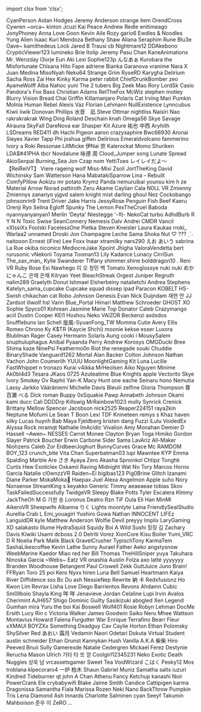 ﻿import clsx from 'clsx';


<!-- Reminder that not only HTML chars have to be escaped, MDX chars also need to be (such as a space followed by an underscore). -->
<Patronelt k="0" ias="1" sp="0" >CyanPerson</Patronelt> <Patronelt k="0" ias="0" sp="0" >Aidan Hodges</Patronelt> <Patronelt k="0" ias="1" sp="0" >Jeremy Anderson</Patronelt> <Patronelt k="0" ias="1" sp="0" >strange item</Patronelt> <Patronelt k="0" ias="0" sp="0" >OrendCross</Patronelt> 
<Patronelt k="0" ias="0" sp="0" >Cywren</Patronelt> <Patronelt k="0" ias="1" sp="0" >&#0126;orca&#0126;</Patronelt> <Patronelt k="0" ias="0" sp="0" >kinton</Patronelt> <Patronelt k="0" ias="0" sp="0" >Jcuzi</Patronelt> <Patronelt k="0" ias="0" sp="0" >Kai Peace</Patronelt> 
<Patronelt k="0" ias="1" sp="0" >Andrew Redle</Patronelt> <Patronelt k="0" ias="1" sp="0" >enitimeago</Patronelt> <Patronelt k="0" ias="1" sp="0" >JonyPhoney</Patronelt> <Patronelt k="0" ias="1" sp="0" >Anna Love</Patronelt> <Patronelt k="0" ias="1" sp="0" >Goon</Patronelt> 
<Patronelt k="0" ias="0" sp="0" >Kevin</Patronelt> <Patronelt k="0" ias="1" sp="0" >Aile Rozy</Patronelt> <Patronelt k="0" ias="0" sp="0" >gario6</Patronelt> <Patronelt k="0" ias="0" sp="0" >Ewdles &#0038; Noodles</Patronelt> <Patronelt k="0" ias="0" sp="0" >Yung Alien</Patronelt> 
<Patronelt k="0" ias="0" sp="0" >Isaac Kuri Mendoza</Patronelt> <Patronelt k="0" ias="0" sp="0" >Bethany Shaw</Patronelt> <Patronelt k="0" ias="0" sp="0" >Aliana</Patronelt> <Patronelt k="0" ias="0" sp="0" >Seraphim Rune</Patronelt> <Patronelt k="0" ias="1" sp="0" >Blu3e</Patronelt> 
<Patronelt k="0" ias="1" sp="0" >Oave&#0126;</Patronelt> <Patronelt k="0" ias="0" sp="0" >kamithedeus</Patronelt> <Patronelt k="0" ias="0" sp="0" >Lock</Patronelt> <Patronelt k="0" ias="0" sp="0" >Jared B Trausi</Patronelt> <Patronelt k="0" ias="0" sp="0" >cb</Patronelt> 
<Patronelt k="0" ias="0" sp="0" >Nightmare12</Patronelt> <Patronelt k="0" ias="0" sp="0" >DDAkebono</Patronelt> <Patronelt k="0" ias="1" sp="0" >CrypticViewer123</Patronelt> <Patronelt k="0" ias="0" sp="0" >lumineko</Patronelt> <Patronelt k="0" ias="0" sp="0" >Brie</Patronelt> 
<Patronelt k="0" ias="1" sp="0" >Itolip</Patronelt> <Patronelt k="0" ias="1" sp="0" >Jeremy</Patronelt> <Patronelt k="0" ias="1" sp="0" >Pasu Chan</Patronelt> <Patronelt k="0" ias="1" sp="0" >KaneAnimations</Patronelt> <Patronelt k="0" ias="1" sp="0" >Mr&#0046; Wenzday</Patronelt> 
<Patronelt k="0" ias="1" sp="0" >I3orje</Patronelt> <Patronelt k="0" ias="1" sp="0" >Eun</Patronelt> <Patronelt k="0" ias="0" sp="0" >Aki</Patronelt> <Patronelt k="0" ias="0" sp="0" >Lexi</Patronelt> <Patronelt k="0" ias="0" sp="0" >Sophie123p</Patronelt> 
<Patronelt k="0" ias="0" sp="0" >んなあぁ</Patronelt> <Patronelt k="0" ias="1" sp="0" >Kurobara the Misfortunate</Patronelt> <Patronelt k="0" ias="1" sp="0" >Chīsana Hito</Patronelt> <Patronelt k="0" ias="1" sp="0" >Fape</Patronelt> <Patronelt k="0" ias="0" sp="0" >adriene</Patronelt> 
<Patronelt k="0" ias="0" sp="0" >Bianka Garanova</Patronelt> <Patronelt k="0" ias="1" sp="0" >vranime</Patronelt> <Patronelt k="0" ias="0" sp="0" >Nara X</Patronelt> <Patronelt k="0" ias="0" sp="0" >Juan Medina</Patronelt> <Patronelt k="0" ias="1" sp="0" >MisoNyah</Patronelt> 
<Patronelt k="0" ias="1" sp="0" >Neku64</Patronelt> <Patronelt k="0" ias="1" sp="0" >Strange Grim</Patronelt> <Patronelt k="0" ias="1" sp="0" >RyseRD</Patronelt> <Patronelt k="0" ias="1" sp="0" >Karygha</Patronelt> <Patronelt k="0" ias="1" sp="0" >Delirium</Patronelt> 
<Patronelt k="0" ias="0" sp="0" >Sacha Ross</Patronelt> <Patronelt k="0" ias="0" sp="0" >Zai Hex</Patronelt> <Patronelt k="0" ias="0" sp="0" >Kinky Karma</Patronelt> <Patronelt k="0" ias="0" sp="0" >peter rabbit</Patronelt> <Patronelt k="0" ias="0" sp="0" >ChiefDrunkBomber</Patronelt> 
<Patronelt k="0" ias="0" sp="0" >zeo</Patronelt> <Patronelt k="0" ias="0" sp="0" >AyameWolff</Patronelt> <Patronelt k="0" ias="0" sp="0" >Aiba</Patronelt> <Patronelt k="0" ias="0" sp="0" >Nahoc</Patronelt> <Patronelt k="0" ias="0" sp="0" >yuni</Patronelt> 
<Patronelt k="0" ias="0" sp="0" >The 2 tubers</Patronelt> <Patronelt k="0" ias="0" sp="0" >Big Zeek</Patronelt> <Patronelt k="0" ias="1" sp="0" >Mao</Patronelt> <Patronelt k="0" ias="0" sp="0" >Rory</Patronelt> <Patronelt k="0" ias="1" sp="0" >LordSk</Patronelt> 
<Patronelt k="0" ias="0" sp="0" >Casio</Patronelt> <Patronelt k="0" ias="1" sp="0" >Pandora&#0039;s Fox</Patronelt> <Patronelt k="0" ias="0" sp="0" >Bass</Patronelt> <Patronelt k="0" ias="0" sp="0" >Christian Adams</Patronelt> <Patronelt k="0" ias="0" sp="0" >RetTheFox</Patronelt> 
<Patronelt k="0" ias="0" sp="0" >McWiz</Patronelt> <Patronelt k="0" ias="1" sp="0" >stephen motley</Patronelt> <Patronelt k="0" ias="0" sp="0" >Blurry Vision</Patronelt> <Patronelt k="0" ias="0" sp="0" >Bread Chai</Patronelt> <Patronelt k="0" ias="1" sp="0" >Griffin</Patronelt> 
<Patronelt k="0" ias="1" sp="0" >Killamanjaro</Patronelt> <Patronelt k="0" ias="0" sp="0" >Polaris</Patronelt> <Patronelt k="0" ias="1" sp="0" >Cat Irving</Patronelt> <Patronelt k="0" ias="0" sp="0" >Mari</Patronelt> <Patronelt k="0" ias="1" sp="0" >Pumkin</Patronelt> 
<Patronelt k="0" ias="1" sp="0" >Molnia</Patronelt> <Patronelt k="0" ias="0" sp="0" >Human Rebel</Patronelt> <Patronelt k="0" ias="1" sp="0" >Alexis Vaz</Patronelt> <Patronelt k="0" ias="1" sp="0" >Florian Lehmann</Patronelt> <Patronelt k="0" ias="1" sp="0" >NullExistence</Patronelt> 
<Patronelt k="0" ias="0" sp="0" >Lynncubus</Patronelt> <Patronelt k="0" ias="1" sp="0" >Kiwii iiwik</Patronelt> <Patronelt k="0" ias="1" sp="0" >Donovan Phillips</Patronelt> <Patronelt k="0" ias="1" sp="0" >水音　凪</Patronelt> <Patronelt k="0" ias="1" sp="0" >Steve Ottmar</Patronelt> 
<Patronelt k="0" ias="0" sp="0" >nightliss</Patronelt> <Patronelt k="0" ias="0" sp="0" >Naisiri Nao</Patronelt> <Patronelt k="0" ias="0" sp="0" >rakrakrakrak</Patronelt> <Patronelt k="0" ias="0" sp="0" >Wing Ding</Patronelt> <Patronelt k="0" ias="0" sp="0" >Roland Deschain</Patronelt> 
<Patronelt k="0" ias="1" sp="0" >knah</Patronelt> <Patronelt k="0" ias="0" sp="0" >Omega56</Patronelt> <Patronelt k="0" ias="0" sp="0" >Skye Savage</Patronelt> <Patronelt k="0" ias="0" sp="0" >Alrauna</Patronelt> <Patronelt k="0" ias="1" sp="0" >SkyFall</Patronelt> 
<Patronelt k="0" ias="0" sp="0" >DareNova</Patronelt> <Patronelt k="0" ias="1" sp="0" >ear</Patronelt> <Patronelt k="0" ias="1" sp="0" >Shasper</Patronelt> <Patronelt k="0" ias="1" sp="0" >Kit Azure</Patronelt> <Patronelt k="0" ias="1" sp="0" >祐也 中西</Patronelt> 
<Patronelt k="0" ias="1" sp="0" >Aryhith</Patronelt> <Patronelt k="0" ias="0" sp="0" >LSDreams</Patronelt> <Patronelt k="0" ias="0" sp="0" >RED411</Patronelt> <Patronelt k="0" ias="1" sp="0" >dh</Patronelt> <Patronelt k="0" ias="1" sp="0" >Hachi Pigeon</Patronelt> 
<Patronelt k="0" ias="0" sp="0" >aaron</Patronelt> <Patronelt k="0" ias="0" sp="0" >crazysaphire</Patronelt> <Patronelt k="0" ias="0" sp="0" >Bwc66930</Patronelt> <Patronelt k="0" ias="1" sp="0" >Aronai Sieyes</Patronelt> <Patronelt k="0" ias="1" sp="0" >Xavier Tapp</Patronelt> 
<Patronelt k="0" ias="1" sp="0" >Phi</Patronelt> <Patronelt k="0" ias="1" sp="0" >joshua giffen</Patronelt> <Patronelt k="0" ias="0" sp="0" >Delirious</Patronelt> <Patronelt k="0" ias="0" sp="0" >Emeraldvolcano</Patronelt> <Patronelt k="0" ias="1" sp="0" >fammerino</Patronelt> 
<Patronelt k="0" ias="0" sp="0" >Ivory</Patronelt> <Patronelt k="0" ias="0" sp="0" >a</Patronelt> <Patronelt k="0" ias="0" sp="0" >Roki</Patronelt> <Patronelt k="0" ias="1" sp="0" >Ressonae</Patronelt> <Patronelt k="0" ias="1" sp="0" >LillMicke</Patronelt> 
<Patronelt k="0" ias="0" sp="0" >伊Nai 奈</Patronelt> <Patronelt k="0" ias="0" sp="0" >Kalerockat</Patronelt> <Patronelt k="0" ias="0" sp="0" >Momo Shuriken</Patronelt> <Patronelt k="0" ias="0" sp="0" >LDA&#0036;&#0035;41PHA</Patronelt> <Patronelt k="0" ias="1" sp="0" >tbcr</Patronelt> 
<Patronelt k="0" ias="0" sp="0" >Novdalune</Patronelt> <Patronelt k="0" ias="1" sp="0" >咏德 周</Patronelt> <Patronelt k="0" ias="0" sp="0" >Cloud&#0095;Jumper</Patronelt> <Patronelt k="0" ias="1" sp="0" >song</Patronelt> <Patronelt k="0" ias="0" sp="0" >Lunate Spread</Patronelt> 
<Patronelt k="0" ias="1" sp="0" >AkioSenpai</Patronelt> <Patronelt k="0" ias="1" sp="0" >Burning&#0095;Sea</Patronelt> <Patronelt k="0" ias="1" sp="0" >Jon Czap</Patronelt> <Patronelt k="0" ias="0" sp="0" >nom</Patronelt> <Patronelt k="0" ias="0" sp="0" >YettiToes</Patronelt> 
<Patronelt k="0" ias="1" sp="0" >レイレイだよ～ 【ReiReiVT】</Patronelt> <Patronelt k="0" ias="1" sp="0" >Viere</Patronelt> <Patronelt k="0" ias="1" sp="0" >rageing wolf</Patronelt> <Patronelt k="0" ias="0" sp="0" >Miss&#0045;Mixi</Patronelt> <Patronelt k="0" ias="1" sp="0" >Zsoli</Patronelt> 
<Patronelt k="0" ias="1" sp="0" >JortTheKing</Patronelt> <Patronelt k="0" ias="1" sp="0" >David Wichinsky</Patronelt> <Patronelt k="0" ias="1" sp="0" >Sam Watterson</Patronelt> <Patronelt k="0" ias="0" sp="0" >Hana</Patronelt> <Patronelt k="0" ias="0" sp="0" >MabatakiSparrow</Patronelt> 
<Patronelt k="0" ias="0" sp="0" >Lina &#0045; Rebuilt</Patronelt> <Patronelt k="0" ias="0" sp="0" >ComfyPillow</Patronelt> <Patronelt k="0" ias="1" sp="0" >Aokizu</Patronelt> <Patronelt k="0" ias="0" sp="0" >mr potato</Patronelt> <Patronelt k="0" ias="0" sp="0" >Krymz Panda</Patronelt> 
<Patronelt k="0" ias="1" sp="0" >nemuruibai</Patronelt> <Patronelt k="0" ias="1" sp="0" >younsu kim</Patronelt> <Patronelt k="0" ias="1" sp="0" >h ze</Patronelt> <Patronelt k="0" ias="0" sp="0" >Material Arrow</Patronelt> <Patronelt k="0" ias="1" sp="0" >Norad</Patronelt> 
<Patronelt k="0" ias="0" sp="0" >pattiroth</Patronelt> <Patronelt k="0" ias="1" sp="0" >Zeru Akame</Patronelt> <Patronelt k="0" ias="1" sp="0" >Caylian Cala</Patronelt> <Patronelt k="0" ias="0" sp="0" >N0LL VR</Patronelt> <Patronelt k="0" ias="1" sp="0" >Zmienny Zmiennys</Patronelt> 
<Patronelt k="0" ias="0" sp="0" >zanariyo</Patronelt> <Patronelt k="0" ias="0" sp="0" >yjgvd</Patronelt> <Patronelt k="0" ias="0" sp="0" >salem knight</Patronelt> <Patronelt k="0" ias="1" sp="0" >mist</Patronelt> <Patronelt k="0" ias="0" sp="0" >darling ghoul</Patronelt> 
<Patronelt k="0" ias="0" sp="0" >Nez</Patronelt> <Patronelt k="0" ias="1" sp="0" >Cockobango</Patronelt> <Patronelt k="0" ias="1" sp="0" >johnsonrin9</Patronelt> <Patronelt k="0" ias="0" sp="0" >Trent Driver</Patronelt> <Patronelt k="0" ias="0" sp="0" >Jake Harris</Patronelt> 
<Patronelt k="0" ias="0" sp="0" >JessyRose</Patronelt> <Patronelt k="0" ias="0" sp="0" >Penguin Fish</Patronelt> <Patronelt k="0" ias="0" sp="0" >Beef Kaeru</Patronelt> <Patronelt k="0" ias="0" sp="0" >Orenji</Patronelt> <Patronelt k="0" ias="1" sp="0" >Ryo</Patronelt> 
<Patronelt k="0" ias="0" sp="0" >Selina Egloff</Patronelt> <Patronelt k="0" ias="1" sp="0" >Spunky</Patronelt> <Patronelt k="0" ias="0" sp="0" >The Lemon</Patronelt> <Patronelt k="0" ias="0" sp="0" >PexTheCruel</Patronelt> <Patronelt k="0" ias="0" sp="0" >Baboda</Patronelt> 
<Patronelt k="0" ias="0" sp="0" >nyannyanyanyan1</Patronelt> <Patronelt k="0" ias="0" sp="0" >Merlin &#0039;Deyta&#0039; Niestegge</Patronelt> <Patronelt k="0" ias="0" sp="0" >&#0039;&#0045;차&#0045;</Patronelt> <Patronelt k="0" ias="1" sp="0" >NekoCat</Patronelt> <Patronelt k="0" ias="0" sp="0" >turbo</Patronelt> 
<Patronelt k="0" ias="1" sp="0" >AdhdBurb</Patronelt> <Patronelt k="0" ias="0" sp="0" >R Y N N</Patronelt> <Patronelt k="0" ias="0" sp="0" >Toxic Swise</Patronelt> <Patronelt k="0" ias="0" sp="0" >SeanConnery</Patronelt> <Patronelt k="0" ias="0" sp="0" >Nemesis</Patronelt> 
<Patronelt k="0" ias="0" sp="0" >Dalv Andrei</Patronelt> <Patronelt k="0" ias="0" sp="0" >CMDR Vancil</Patronelt> <Patronelt k="0" ias="0" sp="0" >xXIssiXx</Patronelt> <Patronelt k="0" ias="1" sp="0" >Foolski</Patronelt> <Patronelt k="0" ias="0" sp="0" >FacelessOne</Patronelt> 
<Patronelt k="0" ias="1" sp="0" >Pietka</Patronelt> <Patronelt k="0" ias="1" sp="0" >Steven Kneisler</Patronelt> <Patronelt k="0" ias="0" sp="0" >Laura Kaukas</Patronelt> <Patronelt k="0" ias="1" sp="0" >rroki&#0095;</Patronelt> <Patronelt k="0" ias="0" sp="0" >Warlaa2</Patronelt> 
<Patronelt k="0" ias="1" sp="0" >unnamed</Patronelt> <Patronelt k="0" ias="0" sp="0" >Droski</Patronelt> <Patronelt k="0" ias="1" sp="0" >Jon Champagne</Patronelt> <Patronelt k="0" ias="1" sp="0" >Leche Sama</Patronelt> <Patronelt k="0" ias="0" sp="0" >Shoka Nut</Patronelt> 
<Patronelt k="0" ias="0" sp="0" >♡ &#0063;&#0063;&#0063; ˎˊ˗</Patronelt> <Patronelt k="0" ias="0" sp="0" >naitooon</Patronelt> <Patronelt k="0" ias="0" sp="0" >Ernest &#0040;iFire&#0041; Lee</Patronelt> <Patronelt k="0" ias="0" sp="0" >Foxx</Patronelt> <Patronelt k="0" ias="0" sp="0" >Inaar</Patronelt> 
<Patronelt k="0" ias="0" sp="0" >xtramilky</Patronelt> <Patronelt k="0" ias="0" sp="0" >nars290</Patronelt> <Patronelt k="0" ias="1" sp="0" >えお あいう</Patronelt> <Patronelt k="0" ias="0" sp="0" >sabrina La Rue</Patronelt> <Patronelt k="0" ias="0" sp="0" >okiba niconico</Patronelt> 
<Patronelt k="0" ias="0" sp="0" >MediocreJake</Patronelt> <Patronelt k="0" ias="1" sp="0" >Xpoint</Patronelt> <Patronelt k="0" ias="0" sp="0" >Jhigha</Patronelt> <Patronelt k="0" ias="0" sp="0" >ValoraVendetta</Patronelt> <Patronelt k="0" ias="0" sp="0" >bert</Patronelt> 
<Patronelt k="0" ias="0" sp="0" >rurusonic</Patronelt> <Patronelt k="0" ias="0" sp="0" >vNekorii</Patronelt> <Patronelt k="0" ias="0" sp="0" >Toyama</Patronelt> <Patronelt k="0" ias="0" sp="0" >Tooman13</Patronelt> <Patronelt k="0" ias="0" sp="0" >Lily</Patronelt> 
<Patronelt k="0" ias="0" sp="0" >Kadance Lunacy</Patronelt> <Patronelt k="0" ias="0" sp="0" >CirriSun</Patronelt> <Patronelt k="0" ias="1" sp="0" >The&#0095;sax&#0095;man&#0095;</Patronelt> <Patronelt k="0" ias="0" sp="0" >Kylie</Patronelt> <Patronelt k="0" ias="1" sp="0" >Swanderer</Patronelt> 
<Patronelt k="0" ias="0" sp="0" >Tiffany</Patronelt> <Patronelt k="0" ias="0" sp="0" >shimmer&#0046;shine</Patronelt> <Patronelt k="0" ias="1" sp="0" >bolddragon10 &#0046;</Patronelt> <Patronelt k="0" ias="0" sp="0" >Reni</Patronelt> <Patronelt k="0" ias="0" sp="0" >VR Ruby Rose</Patronelt> 
<Patronelt k="0" ias="0" sp="0" >Exi Nawhego</Patronelt> <Patronelt k="0" ias="0" sp="0" >이 오</Patronelt> <Patronelt k="0" ias="1" sp="0" >창민 백</Patronelt> <Patronelt k="0" ias="1" sp="0" >Tomato</Patronelt> <Patronelt k="0" ias="0" sp="0" >Xenoglossye</Patronelt> 
<Patronelt k="0" ias="0" sp="0" >nuki nuki</Patronelt> <Patronelt k="0" ias="0" sp="0" >めかにゃんこ</Patronelt> <Patronelt k="0" ias="1" sp="0" >은채 은채</Patronelt> <Patronelt k="0" ias="0" sp="0" >Kilryan</Patronelt> <Patronelt k="0" ias="0" sp="0" >Yeet</Patronelt> 
<Patronelt k="0" ias="0" sp="0" >BleachStreak</Patronelt> <Patronelt k="0" ias="0" sp="0" >Orgest</Patronelt> <Patronelt k="0" ias="0" sp="0" >Juniper Regruth</Patronelt> <Patronelt k="0" ias="1" sp="0" >nalim289</Patronelt> <Patronelt k="0" ias="1" sp="0" >Graelyth</Patronelt> 
<Patronelt k="0" ias="0" sp="0" >Donut</Patronelt> <Patronelt k="0" ias="1" sp="0" >Ishmael Elsherbeiny</Patronelt> <Patronelt k="0" ias="0" sp="0" >natalietchi</Patronelt> <Patronelt k="0" ias="0" sp="0" >Andrea Stephens</Patronelt> <Patronelt k="0" ias="0" sp="0" >Katelyn&#0095;sama&#0095;cupcake Cupcake squad</Patronelt> 
<Patronelt k="0" ias="0" sp="0" >dissep</Patronelt> <Patronelt k="0" ias="0" sp="0" >ipad</Patronelt> <Patronelt k="0" ias="0" sp="0" >Paracon</Patronelt> <Patronelt k="0" ias="1" sp="0" >KOBELT</Patronelt> <Patronelt k="0" ias="0" sp="0" >HS&#0045;Swish</Patronelt> 
<Patronelt k="0" ias="0" sp="0" >chikachan</Patronelt> <Patronelt k="0" ias="1" sp="0" >cat</Patronelt> <Patronelt k="0" ias="1" sp="0" >Robo Johnson</Patronelt> <Patronelt k="0" ias="0" sp="0" >Genesis Evan</Patronelt> <Patronelt k="0" ias="0" sp="0" >Nick Duijndam</Patronelt> 
<Patronelt k="0" ias="0" sp="0" >재현 안</Patronelt> <Patronelt k="0" ias="1" sp="0" >JJ</Patronelt> <Patronelt k="0" ias="0" sp="0" >Zardsot</Patronelt> <Patronelt k="0" ias="1" sp="0" >lilwolf</Patronelt> <Patronelt k="0" ias="0" sp="0" >hsl</Patronelt> 
<Patronelt k="0" ias="1" sp="0" >Varin</Patronelt> <Patronelt k="0" ias="0" sp="0" >Blue&#0095;Portal</Patronelt> <Patronelt k="0" ias="1" sp="0" >Himari</Patronelt> <Patronelt k="0" ias="1" sp="0" >Matthew Schroeder</Patronelt> <Patronelt k="0" ias="0" sp="0" >GHOST XO</Patronelt> 
<Patronelt k="0" ias="0" sp="0" >Sophie</Patronelt> <Patronelt k="0" ias="0" sp="0" >Spyco01</Patronelt> <Patronelt k="0" ias="1" sp="0" >Kohrean</Patronelt> <Patronelt k="0" ias="0" sp="0" >Jasmine Marie</Patronelt> <Patronelt k="0" ias="0" sp="0" >Top Donator</Patronelt> 
<Patronelt k="0" ias="1" sp="0" >Caleb</Patronelt> <Patronelt k="0" ias="1" sp="0" >Crazymango</Patronelt> <Patronelt k="0" ias="0" sp="0" >aciil</Patronelt> <Patronelt k="0" ias="1" sp="0" >Dustin Cooper</Patronelt> <Patronelt k="0" ias="1" sp="0" >KEI1</Patronelt> 
<Patronelt k="0" ias="0" sp="0" >Hoshou Neko</Patronelt> <Patronelt k="0" ias="1" sp="0" >VAIZOR</Patronelt> <Patronelt k="0" ias="0" sp="0" >Beckenzi</Patronelt> <Patronelt k="0" ias="0" sp="0" >axdxdos</Patronelt> <Patronelt k="0" ias="0" sp="0" >Snufflebuns</Patronelt> 
<Patronelt k="0" ias="1" sp="0" >Ian Schell</Patronelt> <Patronelt k="0" ias="0" sp="0" >旋風&#0045;SyuanFong&#0095;TW</Patronelt> <Patronelt k="0" ias="1" sp="0" >Momma Cutie</Patronelt> <Patronelt k="0" ias="0" sp="0" >Avery Ellis</Patronelt> <Patronelt k="0" ias="0" sp="0" >Romeo</Patronelt> 
<Patronelt k="0" ias="1" sp="0" >Chrono Ky</Patronelt> <Patronelt k="0" ias="0" sp="0" >K&#0036;TR &#0040;Kaycie Shchi&#0041;</Patronelt> <Patronelt k="0" ias="0" sp="0" >moonie</Patronelt> <Patronelt k="0" ias="1" sp="0" >kekse esser</Patronelt> <Patronelt k="0" ias="1" sp="0" >Luxora</Patronelt> 
<Patronelt k="0" ias="1" sp="0" >Blublman</Patronelt> <Patronelt k="0" ias="0" sp="0" >Rager</Patronelt> <Patronelt k="0" ias="0" sp="0" >Casey Hermann</Patronelt> <Patronelt k="0" ias="1" sp="0" >Solaris Aung</Patronelt> <Patronelt k="0" ias="0" sp="0" >cooki i</Patronelt> 
<Patronelt k="0" ias="0" sp="0" >MousySalem</Patronelt> <Patronelt k="0" ias="1" sp="0" >snuphuluphagus</Patronelt> <Patronelt k="0" ias="0" sp="0" >Anibal</Patronelt> <Patronelt k="0" ias="1" sp="0" >Pyaanda</Patronelt> <Patronelt k="0" ias="0" sp="0" >Perry</Patronelt> 
<Patronelt k="0" ias="0" sp="0" >Andrew</Patronelt> <Patronelt k="0" ias="0" sp="0" >Korosys</Patronelt> <Patronelt k="0" ias="1" sp="0" >OMGDucki</Patronelt> <Patronelt k="0" ias="0" sp="0" >Bree</Patronelt> <Patronelt k="0" ias="0" sp="0" >Shima kaze</Patronelt> 
<Patronelt k="0" ias="0" sp="0" >NinePsi</Patronelt> <Patronelt k="0" ias="0" sp="0" >Feathermo0n</Patronelt> <Patronelt k="0" ias="1" sp="0" >Riot the renegade</Patronelt> <Patronelt k="0" ias="0" sp="0" >souki</Patronelt> <Patronelt k="0" ias="0" sp="0" >Chuddie</Patronelt> 
<Patronelt k="0" ias="0" sp="0" >BinaryShade</Patronelt> <Patronelt k="0" ias="0" sp="0" >Vanguard1262</Patronelt> <Patronelt k="0" ias="0" sp="0" >Mortal</Patronelt> <Patronelt k="0" ias="0" sp="0" >Alan Backer</Patronelt> <Patronelt k="0" ias="1" sp="0" >Colton Johnson</Patronelt> 
<Patronelt k="0" ias="0" sp="0" >Nathan Vachon</Patronelt> <Patronelt k="0" ias="0" sp="0" >John Coumerilh</Patronelt> <Patronelt k="0" ias="0" sp="0" >YUUU</Patronelt> <Patronelt k="0" ias="0" sp="0" >MoonlightGaming</Patronelt> <Patronelt k="0" ias="1" sp="0" >Kit</Patronelt> 
<Patronelt k="0" ias="1" sp="0" >Luna Lucille</Patronelt> <Patronelt k="0" ias="0" sp="0" >FastWhippet</Patronelt> <Patronelt k="0" ias="0" sp="0" >n</Patronelt> <Patronelt k="0" ias="1" sp="0" >tronazo</Patronelt> <Patronelt k="0" ias="1" sp="0" >Kurai</Patronelt> 
<Patronelt k="0" ias="1" sp="0" >v4ikka</Patronelt> <Patronelt k="0" ias="0" sp="0" >MrHeolsen</Patronelt> <Patronelt k="0" ias="1" sp="0" >Aiko Nguyen</Patronelt> <Patronelt k="0" ias="0" sp="0" >Minime</Patronelt> <Patronelt k="0" ias="0" sp="0" >Ak0bl4d3</Patronelt> 
<Patronelt k="0" ias="1" sp="0" >Tesara</Patronelt> <Patronelt k="0" ias="0" sp="0" >JKaos 0725</Patronelt> <Patronelt k="0" ias="0" sp="0" >Azuteatime</Patronelt> <Patronelt k="0" ias="0" sp="0" >Blue Knights</Patronelt> <Patronelt k="0" ias="1" sp="0" >apple</Patronelt> 
<Patronelt k="0" ias="0" sp="0" >Vectorito</Patronelt> <Patronelt k="0" ias="1" sp="0" >Skye</Patronelt> <Patronelt k="0" ias="1" sp="0" >Ivory</Patronelt> <Patronelt k="0" ias="0" sp="0" >Smokey Ov</Patronelt> <Patronelt k="0" ias="1" sp="0" >Raphii</Patronelt> 
<Patronelt k="0" ias="1" sp="0" >Yan&#0045;K</Patronelt> <Patronelt k="0" ias="1" sp="0" >Macy Hunt</Patronelt> <Patronelt k="0" ias="0" sp="0" >one eache</Patronelt> <Patronelt k="0" ias="0" sp="0" >Seinaru hono</Patronelt> <Patronelt k="0" ias="1" sp="0" >Nemutia</Patronelt> 
<Patronelt k="0" ias="1" sp="0" >Lassy</Patronelt> <Patronelt k="0" ias="1" sp="0" >Jarkko Vääräniemi</Patronelt> <Patronelt k="0" ias="0" sp="0" >Michelle Davis</Patronelt> <Patronelt k="0" ias="0" sp="0" >Bleuiii</Patronelt> <Patronelt k="0" ias="0" sp="0" >zelfine</Patronelt> 
<Patronelt k="0" ias="1" sp="0" >Gloria Thompson</Patronelt> <Patronelt k="0" ias="1" sp="0" >尊 百瀬</Patronelt> <Patronelt k="0" ias="1" sp="0" >べる</Patronelt> <Patronelt k="0" ias="0" sp="0" >Dick roman</Patronelt> <Patronelt k="0" ias="0" sp="0" >Buppy</Patronelt> 
<Patronelt k="0" ias="1" sp="0" >0xSquakie</Patronelt> <Patronelt k="0" ias="0" sp="0" >Pawp</Patronelt> <Patronelt k="0" ias="1" sp="0" >Annabeth Johnson</Patronelt> <Patronelt k="0" ias="1" sp="0" >Okami kami</Patronelt> <Patronelt k="0" ias="0" sp="0" >ducc</Patronelt> 
<Patronelt k="0" ias="1" sp="0" >Cali</Patronelt> <Patronelt k="0" ias="1" sp="0" >DDDDrp</Patronelt> <Patronelt k="0" ias="1" sp="0" >Killswig</Patronelt> <Patronelt k="0" ias="0" sp="0" >MrRainbow1023</Patronelt> <Patronelt k="0" ias="1" sp="0" >molly</Patronelt> 
<Patronelt k="0" ias="1" sp="0" >Synrick Crenick</Patronelt> <Patronelt k="0" ias="0" sp="0" >Brittany</Patronelt> <Patronelt k="0" ias="0" sp="0" >Mellow</Patronelt> <Patronelt k="0" ias="0" sp="0" >Spencer Jacobson</Patronelt> <Patronelt k="0" ias="1" sp="0" >nick2525</Patronelt> 
<Patronelt k="0" ias="1" sp="0" >Reaper224151</Patronelt> <Patronelt k="0" ias="1" sp="0" >raya2kin</Patronelt> <Patronelt k="0" ias="1" sp="0" >Neptune Mofumi</Patronelt> <Patronelt k="0" ias="0" sp="0" >Le Sean T Boon</Patronelt> <Patronelt k="0" ias="1" sp="0" >Lexi</Patronelt> 
<Patronelt k="0" ias="1" sp="0" >TDF</Patronelt> <Patronelt k="0" ias="1" sp="0" >Knineteen</Patronelt> <Patronelt k="0" ias="1" sp="0" >remys s</Patronelt> <Patronelt k="0" ias="1" sp="0" >Khaz</Patronelt> <Patronelt k="0" ias="1" sp="0" >haven silky</Patronelt> 
<Patronelt k="0" ias="1" sp="0" >Lucas huynh</Patronelt> <Patronelt k="0" ias="1" sp="0" >Bab</Patronelt> <Patronelt k="0" ias="0" sp="0" >Maya Fjeldberg</Patronelt> <Patronelt k="0" ias="1" sp="0" >kristen dang</Patronelt> <Patronelt k="0" ias="0" sp="0" >Fuzzi</Patronelt> 
<Patronelt k="0" ias="1" sp="0" >iLulu</Patronelt> <Patronelt k="0" ias="1" sp="0" >VoidedEx</Patronelt> <Patronelt k="0" ias="1" sp="0" >Alyssa Rock</Patronelt> <Patronelt k="0" ias="0" sp="0" >mramqt</Patronelt> <Patronelt k="0" ias="0" sp="0" >Nathalie</Patronelt> 
<Patronelt k="0" ias="0" sp="0" >ImAcidic</Patronelt> <Patronelt k="0" ias="1" sp="0" >Vivalion</Patronelt> <Patronelt k="0" ias="0" sp="0" >Amy Monahan</Patronelt> <Patronelt k="0" ias="1" sp="0" >Demier D Hassell</Patronelt> <Patronelt k="0" ias="1" sp="0" >&#0126;Awen&#0126;</Patronelt> 
<Patronelt k="0" ias="1" sp="0" >NESSES</Patronelt> <Patronelt k="0" ias="0" sp="0" >Carrot Monee</Patronelt> <Patronelt k="0" ias="1" sp="0" >Clayton Bryan</Patronelt> <Patronelt k="0" ias="0" sp="0" >Toga Himiko</Patronelt> <Patronelt k="0" ias="1" sp="0" >Gordon Slayer</Patronelt> 
<Patronelt k="0" ias="1" sp="0" >Patrick Boucher</Patronelt> <Patronelt k="0" ias="1" sp="0" >Erwin Carbone</Patronelt> <Patronelt k="0" ias="1" sp="0" >Sider Sama</Patronelt> <Patronelt k="0" ias="0" sp="0" >LavAriz</Patronelt> <Patronelt k="0" ias="0" sp="0" >All&#0045;Maker</Patronelt> 
<Patronelt k="0" ias="0" sp="0" >Niohzens</Patronelt> <Patronelt k="0" ias="0" sp="0" >Caleb</Patronelt> <Patronelt k="0" ias="1" sp="0" >Zor</Patronelt> <Patronelt k="0" ias="0" sp="0" >ErdbeerJoghurt</Patronelt> <Patronelt k="0" ias="1" sp="0" >BunnyCurves</Patronelt> 
<Patronelt k="0" ias="1" sp="0" >Grace Mc</Patronelt> <Patronelt k="0" ias="0" sp="0" >RAMDOM BOY&#0095;123</Patronelt> <Patronelt k="0" ias="1" sp="0" >crunch&#0095;bite</Patronelt> <Patronelt k="0" ias="1" sp="0" >Vita Chan</Patronelt> <Patronelt k="0" ias="0" sp="0" >Superbatman03</Patronelt> 
<Patronelt k="0" ias="0" sp="0" >lupi</Patronelt> <Patronelt k="0" ias="1" sp="0" >Mawntee</Patronelt> <Patronelt k="0" ias="1" sp="0" >KYP</Patronelt> <Patronelt k="0" ias="0" sp="0" >Emma Spalding</Patronelt> <Patronelt k="0" ias="1" sp="0" >Marble</Patronelt> 
<Patronelt k="0" ias="0" sp="0" >Are</Patronelt> <Patronelt k="0" ias="1" sp="0" >さき</Patronelt> <Patronelt k="0" ias="0" sp="0" >Ayaya</Patronelt> <Patronelt k="0" ias="1" sp="0" >Zero Akasha</Patronelt> <Patronelt k="0" ias="1" sp="0" >Sproinkol</Patronelt> 
<Patronelt k="0" ias="0" sp="0" >Chtipz Tonghk</Patronelt> <Patronelt k="0" ias="0" sp="0" >Curtis Hew</Patronelt> <Patronelt k="0" ias="0" sp="0" >Exoticlex</Patronelt> <Patronelt k="0" ias="1" sp="0" >Oxkamii</Patronelt> <Patronelt k="0" ias="1" sp="0" >Raving Midnight</Patronelt> 
<Patronelt k="0" ias="0" sp="0" >Wat No</Patronelt> <Patronelt k="0" ias="0" sp="0" >Tory</Patronelt> <Patronelt k="0" ias="1" sp="0" >Marcos Horno García</Patronelt> <Patronelt k="0" ias="0" sp="0" >Natalie</Patronelt> <Patronelt k="0" ias="0" sp="0" >cl0wnzzVR</Patronelt> 
<Patronelt k="0" ias="0" sp="0" >Raiden&#0126;Ei</Patronelt> <Patronelt k="0" ias="0" sp="0" >bigibas123</Patronelt> <Patronelt k="0" ias="1" sp="0" >Pig0Brine</Patronelt> <Patronelt k="0" ias="0" sp="0" >Glitch Izanami</Patronelt> <Patronelt k="0" ias="1" sp="0" >Diane Parker</Patronelt> 
<Patronelt k="0" ias="0" sp="0" >MokaMoka🩷</Patronelt> <Patronelt k="0" ias="1" sp="0" >Haepax</Patronelt> <Patronelt k="0" ias="0" sp="0" >Juel</Patronelt> <Patronelt k="0" ias="0" sp="0" >Alexa Angelmon</Patronelt> <Patronelt k="0" ias="1" sp="0" >Apple</Patronelt> 
<Patronelt k="0" ias="1" sp="0" >suho</Patronelt> <Patronelt k="0" ias="1" sp="0" >Nory Nonsense</Patronelt> <Patronelt k="0" ias="1" sp="0" >StreamKing s</Patronelt> <Patronelt k="0" ias="1" sp="0" >keyakko</Patronelt> <Patronelt k="0" ias="1" sp="0" >Generic Timmy</Patronelt> 
<Patronelt k="0" ias="1" sp="0" >aeaeaeae</Patronelt> <Patronelt k="0" ias="1" sp="0" >tobias Skov</Patronelt> <Patronelt k="0" ias="0" sp="0" >TaskFailedSuccessfully</Patronelt> <Patronelt k="0" ias="0" sp="0" >TwidgeVR</Patronelt> <Patronelt k="0" ias="0" sp="0" >Sleepy</Patronelt> 
<Patronelt k="0" ias="0" sp="0" >Blake Potts</Patronelt> <Patronelt k="0" ias="1" sp="0" >Tyler Escalera</Patronelt> <Patronelt k="0" ias="1" sp="0" >Klmmy</Patronelt> <Patronelt k="0" ias="1" sp="0" >JackTheOh</Patronelt> <Patronelt k="0" ias="0" sp="0" >M G</Patronelt> 
<Patronelt k="0" ias="1" sp="0" >기원 송</Patronelt> <Patronelt k="0" ias="1" sp="0" >Loronus Deatro</Patronelt> <Patronelt k="0" ias="0" sp="0" >Rzn TiF</Patronelt> <Patronelt k="0" ias="0" sp="0" >Oula</Patronelt> <Patronelt k="0" ias="0" sp="0" >Eli</Patronelt> 
<Patronelt k="0" ias="1" sp="0" >Han MinMi</Patronelt> <Patronelt k="0" ias="0" sp="0" >AikeroVR</Patronelt> <Patronelt k="0" ias="1" sp="0" >Sheepwife</Patronelt> <Patronelt k="0" ias="0" sp="0" >Albanna</Patronelt> <Patronelt k="0" ias="1" sp="0" >りく</Patronelt> 
<Patronelt k="0" ias="0" sp="0" >Lights</Patronelt> <Patronelt k="0" ias="1" sp="0" >moonlyte</Patronelt> <Patronelt k="0" ias="0" sp="0" >Laina</Patronelt> <Patronelt k="0" ias="0" sp="0" >FriendlySealStudio</Patronelt> <Patronelt k="0" ias="1" sp="0" >Aurellia</Patronelt> 
<Patronelt k="0" ias="0" sp="0" >Crab L</Patronelt> <Patronelt k="0" ias="0" sp="0" >Emi&#0095;youagirl</Patronelt> <Patronelt k="0" ias="0" sp="0" >Yushiro Gowa</Patronelt> <Patronelt k="0" ias="1" sp="0" >Nathan</Patronelt> <Patronelt k="0" ias="1" sp="0" >INNOCENT LIFEz</Patronelt> 
<Patronelt k="0" ias="0" sp="0" >LanguidDR</Patronelt> <Patronelt k="0" ias="0" sp="0" >kyle</Patronelt> <Patronelt k="0" ias="1" sp="0" >Matthew Anderson</Patronelt> <Patronelt k="0" ias="1" sp="0" >Wolfie Devil</Patronelt> <Patronelt k="0" ias="1" sp="0" >preyyy</Patronelt> 
<Patronelt k="0" ias="0" sp="0" >Implix</Patronelt> <Patronelt k="0" ias="0" sp="0" >LaryGaming XD</Patronelt> <Patronelt k="0" ias="0" sp="0" >salakasto</Patronelt> <Patronelt k="0" ias="1" sp="0" >Illume</Patronelt> <Patronelt k="0" ias="1" sp="0" >HydraSquid</Patronelt> 
<Patronelt k="0" ias="0" sp="0" >Squidy Boi</Patronelt> <Patronelt k="0" ias="1" sp="0" >A Wild Sushi</Patronelt> <Patronelt k="0" ias="1" sp="0" >징징 김</Patronelt> <Patronelt k="0" ias="0" sp="0" >Zachary Davis</Patronelt> <Patronelt k="0" ias="1" sp="0" >Kiwiki Usami</Patronelt> 
<Patronelt k="0" ias="0" sp="0" >dcboss 2&#0046;0</Patronelt> <Patronelt k="0" ias="1" sp="0" >Detriti Vorez</Patronelt> <Patronelt k="0" ias="1" sp="0" >XionCore</Patronelt> <Patronelt k="0" ias="1" sp="0" >Kisu</Patronelt> <Patronelt k="0" ias="0" sp="0" >Boiler</Patronelt> 
<Patronelt k="0" ias="1" sp="0" >Yumi&#0095;VRC</Patronelt> <Patronelt k="0" ias="1" sp="0" >D R</Patronelt> <Patronelt k="0" ias="0" sp="0" >Noelia Park</Patronelt> <Patronelt k="0" ias="0" sp="0" >Malik Black</Patronelt> <Patronelt k="0" ias="0" sp="0" >GravelCrusher</Patronelt> 
<Patronelt k="0" ias="0" sp="0" >TypischTony</Patronelt> <Patronelt k="0" ias="0" sp="0" >KarmaTem</Patronelt> <Patronelt k="0" ias="1" sp="0" >SashaLikescoffee</Patronelt> <Patronelt k="0" ias="0" sp="0" >Kevin Lathe</Patronelt> <Patronelt k="0" ias="1" sp="0" >Sunny</Patronelt> 
<Patronelt k="0" ias="0" sp="0" >Aurael</Patronelt> <Patronelt k="0" ias="1" sp="0" >Father</Patronelt> <Patronelt k="0" ias="0" sp="0" >Aeko</Patronelt> <Patronelt k="0" ias="1" sp="0" >angstysnow</Patronelt> <Patronelt k="0" ias="0" sp="0" >WeebMarine</Patronelt> 
<Patronelt k="0" ias="1" sp="0" >Kaedor</Patronelt> <Patronelt k="0" ias="0" sp="0" >Miao</Patronelt> <Patronelt k="0" ias="1" sp="0" >red her</Patronelt> <Patronelt k="0" ias="0" sp="0" >Bill Thomas</Patronelt> <Patronelt k="0" ias="0" sp="0" >TheHillSniper</Patronelt> 
<Patronelt k="0" ias="1" sp="0" >yuya Takuhara</Patronelt> <Patronelt k="0" ias="0" sp="0" >Ninoska Garcia</Patronelt> <Patronelt k="0" ias="0" sp="0" >&#0126;Webs&#0126;</Patronelt> <Patronelt k="0" ias="0" sp="0" >Eatz VR</Patronelt> <Patronelt k="0" ias="0" sp="0" >onashia</Patronelt> 
<Patronelt k="0" ias="0" sp="0" >Austin</Patronelt> <Patronelt k="0" ias="0" sp="0" >Folza</Patronelt> <Patronelt k="0" ias="1" sp="0" >axo latté</Patronelt> <Patronelt k="0" ias="1" sp="0" >yyyyyyy</Patronelt> <Patronelt k="0" ias="1" sp="0" >Branden Woodhouse</Patronelt> 
<Patronelt k="0" ias="1" sp="0" >Betangent</Patronelt> <Patronelt k="0" ias="1" sp="0" >Paul Criswell</Patronelt> <Patronelt k="0" ias="1" sp="0" >Zekk</Patronelt> <Patronelt k="0" ias="1" sp="0" >GuttJuice</Patronelt> <Patronelt k="0" ias="1" sp="0" >Juno Brain&#0033;</Patronelt> 
<Patronelt k="0" ias="1" sp="0" >FFRyan</Patronelt> <Patronelt k="0" ias="1" sp="0" >Toro 25</Patronelt> <Patronelt k="0" ias="1" sp="0" >poi Kero</Patronelt> <Patronelt k="0" ias="1" sp="0" >Nyxx</Patronelt> <Patronelt k="0" ias="1" sp="0" >hiren</Patronelt> 
<Patronelt k="0" ias="1" sp="0" >Luna Bell</Patronelt> <Patronelt k="0" ias="1" sp="0" >Samuel Heartmann</Patronelt> <Patronelt k="0" ias="1" sp="0" >Kaiya</Patronelt> <Patronelt k="0" ias="1" sp="0" >River Diffidence</Patronelt> <Patronelt k="0" ias="1" sp="0" >sss</Patronelt> 
<Patronelt k="0" ias="1" sp="0" >Bc Du</Patronelt> <Patronelt k="0" ias="1" sp="0" >ash</Patronelt> <Patronelt k="0" ias="1" sp="0" >NessieNep</Patronelt> <Patronelt k="0" ias="1" sp="0" >Rewrite</Patronelt> <Patronelt k="0" ias="1" sp="0" >納 卡</Patronelt> 
<Patronelt k="0" ias="1" sp="0" >Redxfusionz</Patronelt> <Patronelt k="0" ias="1" sp="0" >Ho Kwon Lim</Patronelt> <Patronelt k="0" ias="1" sp="0" >Revrax</Patronelt> <Patronelt k="0" ias="1" sp="0" >Lisha Love</Patronelt> <Patronelt k="0" ias="1" sp="0" >Diego Barrientos</Patronelt> 
<Patronelt k="0" ias="1" sp="0" >Revons</Patronelt> <Patronelt k="0" ias="1" sp="0" >Ahdamn</Patronelt> <Patronelt k="0" ias="1" sp="0" >Cubic</Patronelt> <Patronelt k="0" ias="1" sp="0" >Sm0llboio</Patronelt> <Patronelt k="0" ias="1" sp="0" >Shayla King</Patronelt> 
<Patronelt k="0" ias="1" sp="0" >咩 咩</Patronelt> <Patronelt k="0" ias="1" sp="0" >Jenavieve Jordan</Patronelt> <Patronelt k="0" ias="1" sp="0" >Celaline</Patronelt> <Patronelt k="0" ias="1" sp="0" >Lupi</Patronelt> <Patronelt k="0" ias="1" sp="0" >Irvin Avalos</Patronelt> 
<Patronelt k="0" ias="1" sp="0" >Cherimint</Patronelt> <Patronelt k="0" ias="1" sp="0" >AJH657</Patronelt> <Patronelt k="0" ias="1" sp="0" >Shigo</Patronelt> <Patronelt k="0" ias="1" sp="0" >Dominic</Patronelt> <Patronelt k="0" ias="1" sp="0" >Guilty</Patronelt> 
<Patronelt k="0" ias="1" sp="0" >Sasikizuki</Patronelt> <Patronelt k="0" ias="1" sp="0" >abogled</Patronelt> <Patronelt k="0" ias="1" sp="0" >Xen Legend</Patronelt> <Patronelt k="0" ias="1" sp="0" >Gumhan</Patronelt> <Patronelt k="0" ias="1" sp="0" >mira</Patronelt> 
<Patronelt k="0" ias="1" sp="0" >Yuru</Patronelt> <Patronelt k="0" ias="1" sp="0" >the boi</Patronelt> <Patronelt k="0" ias="1" sp="0" >Kai Boswell</Patronelt> <Patronelt k="0" ias="1" sp="0" >Wolf401</Patronelt> <Patronelt k="0" ias="1" sp="0" >Rosie</Patronelt> 
<Patronelt k="0" ias="0" sp="0" >Robyn Lehman</Patronelt> <Patronelt k="0" ias="0" sp="0" >DocMe</Patronelt> <Patronelt k="0" ias="0" sp="0" >Ersith</Patronelt> <Patronelt k="0" ias="0" sp="0" >Lucy Rin</Patronelt> <Patronelt k="0" ias="0" sp="0" >c</Patronelt> 
<Patronelt k="0" ias="0" sp="0" >Victoria Walker</Patronelt> <Patronelt k="0" ias="0" sp="0" >James Goodwin</Patronelt> <Patronelt k="0" ias="0" sp="0" >Saiko Neru</Patronelt> <Patronelt k="0" ias="0" sp="0" >Mhee Wattson</Patronelt> <Patronelt k="0" ias="0" sp="0" >Montavius Howard</Patronelt> 
<Patronelt k="0" ias="0" sp="0" >Falena Furgutter</Patronelt> <Patronelt k="0" ias="0" sp="0" >War</Patronelt> <Patronelt k="0" ias="0" sp="0" >Enrique Terrafino</Patronelt> <Patronelt k="0" ias="0" sp="0" >Bearr</Patronelt> <Patronelt k="0" ias="0" sp="0" >Fleur</Patronelt> 
<Patronelt k="0" ias="0" sp="0" >xXMAUI BOYZXx</Patronelt> <Patronelt k="0" ias="0" sp="0" >Something</Patronelt> <Patronelt k="0" ias="0" sp="0" >Deadguy</Patronelt> <Patronelt k="0" ias="0" sp="0" >Cav</Patronelt> <Patronelt k="0" ias="0" sp="0" >Caylie Horton</Patronelt> 
<Patronelt k="0" ias="0" sp="0" >Ethan Polomsky</Patronelt> <Patronelt k="0" ias="0" sp="0" >ShySilver Red</Patronelt> <Patronelt k="0" ias="0" sp="0" >あおい 霜月</Patronelt> <Patronelt k="0" ias="0" sp="0" >Vedamin</Patronelt> <Patronelt k="0" ias="0" sp="0" >Naori</Patronelt> 
<Patronelt k="0" ias="0" sp="0" >Odetari</Patronelt> <Patronelt k="0" ias="0" sp="0" >Dokuta</Patronelt> <Patronelt k="0" ias="0" sp="0" >Virtual Student</Patronelt> <Patronelt k="0" ias="0" sp="0" >austin schneider</Patronelt> <Patronelt k="0" ias="0" sp="0" >Ethan Grunst</Patronelt> 
<Patronelt k="0" ias="0" sp="0" >Kannykan</Patronelt> <Patronelt k="0" ias="0" sp="0" >Hush</Patronelt> <Patronelt k="0" ias="0" sp="0" >Vanilla</Patronelt> <Patronelt k="0" ias="0" sp="0" >A&#0046;K&#0046;A 柴柴</Patronelt> <Patronelt k="0" ias="0" sp="0" >Hiro</Patronelt> 
<Patronelt k="0" ias="0" sp="0" >Peeved</Patronelt> <Patronelt k="0" ias="0" sp="0" >Bnuii</Patronelt> <Patronelt k="0" ias="0" sp="0" >Sully</Patronelt> <Patronelt k="0" ias="0" sp="0" >Gamerexde</Patronelt> <Patronelt k="0" ias="0" sp="0" >Natalie Cedergren</Patronelt> 
<Patronelt k="0" ias="0" sp="0" >Mickael Ferez</Patronelt> <Patronelt k="0" ias="0" sp="0" >Destynie Rerucha</Patronelt> <Patronelt k="0" ias="0" sp="0" >Mason Ulrich</Patronelt> <Patronelt k="0" ias="0" sp="0" >기타 타</Patronelt> <Patronelt k="0" ias="0" sp="0" >뜨 얻</Patronelt> 
<Patronelt k="0" ias="0" sp="0" >Coolgirl12345231</Patronelt> <Patronelt k="0" ias="0" sp="0" >Neko</Patronelt> <Patronelt k="0" ias="0" sp="0" >Exotic</Patronelt> <Patronelt k="0" ias="0" sp="0" >Death Nuggies</Patronelt> <Patronelt k="0" ias="0" sp="0" >상욱 남</Patronelt> 
<Patronelt k="0" ias="0" sp="0" >vrcassetsgamer</Patronelt> <Patronelt k="0" ias="0" sp="0" >Sweet Tea</Patronelt> <Patronelt k="0" ias="0" sp="0" >VoidWizard</Patronelt> <Patronelt k="0" ias="0" sp="0" >こはく</Patronelt> <Patronelt k="0" ias="0" sp="0" >Pesky12</Patronelt> 
<Patronelt k="0" ias="0" sp="0" >Mos</Patronelt> <Patronelt k="0" ias="0" sp="0" >troblana</Patronelt> <Patronelt k="0" ias="0" sp="0" >klpecoraro4</Patronelt> <Patronelt k="0" ias="0" sp="0" >一炉 柏木</Patronelt> <Patronelt k="0" ias="0" sp="0" >Shaun</Patronelt> 
<Patronelt k="0" ias="0" sp="0" >Gabriel Muniz</Patronelt> <Patronelt k="0" ias="0" sp="0" >Samatha salts</Patronelt> <Patronelt k="0" ias="0" sp="0" >iuzuri</Patronelt> <Patronelt k="0" ias="0" sp="0" >Kindred Tideburner</Patronelt> <Patronelt k="0" ias="0" sp="0" >qt</Patronelt> 
<Patronelt k="0" ias="0" sp="0" >john A Chan</Patronelt> <Patronelt k="0" ias="0" sp="0" >Athenu</Patronelt> <Patronelt k="0" ias="0" sp="0" >Fancy Ketchup</Patronelt> <Patronelt k="0" ias="0" sp="0" >kanashi Noir</Patronelt> <Patronelt k="0" ias="0" sp="0" >PowerCrank</Patronelt> 
<Patronelt k="0" ias="0" sp="0" >Ele</Patronelt> <Patronelt k="0" ias="0" sp="0" >crybabywifi</Patronelt> <Patronelt k="0" ias="0" sp="0" >Blake</Patronelt> <Patronelt k="0" ias="0" sp="0" >Jaime Smith</Patronelt> <Patronelt k="0" ias="0" sp="0" >Candice</Patronelt> 
<Patronelt k="0" ias="0" sp="0" >Cattipigen</Patronelt> <Patronelt k="0" ias="0" sp="0" >karma</Patronelt> <Patronelt k="0" ias="0" sp="0" >Dragonissa</Patronelt> <Patronelt k="0" ias="0" sp="0" >Samantha Fiala</Patronelt> <Patronelt k="0" ias="0" sp="0" >Marissa</Patronelt> 
<Patronelt k="0" ias="0" sp="0" >Rozen</Patronelt> <Patronelt k="0" ias="0" sp="0" >Neki Nano</Patronelt> <Patronelt k="0" ias="0" sp="0" >BackThrow</Patronelt> <Patronelt k="0" ias="0" sp="0" >Pumpkin</Patronelt> <Patronelt k="0" ias="0" sp="0" >Tris</Patronelt> 
<Patronelt k="0" ias="0" sp="0" >Lena Diamond</Patronelt> <Patronelt k="0" ias="0" sp="0" >Ash Innards</Patronelt> <Patronelt k="0" ias="0" sp="0" >Charlotte Salminen</Patronelt> <Patronelt k="0" ias="0" sp="0" >cyan</Patronelt> <Patronelt k="0" ias="0" sp="0" >Seeyf</Patronelt> 
<Patronelt k="0" ias="0" sp="0" >Takumin</Patronelt> <Patronelt k="0" ias="0" sp="0" >Mahboison</Patronelt> <Patronelt k="0" ias="0" sp="0" >준우 이</Patronelt> <Patronelt k="0" ias="0" sp="0" >ZeRO</Patronelt> <Patronelt k="1" ias="0" sp="0" ><em>...</em></Patronelt> 